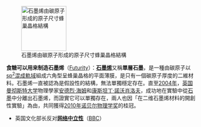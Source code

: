 [[File:Graphen.jpg|left|120px|石墨烯由碳原子形成的原子尺寸蜂巢晶格結構]]

'''食糖可以用来制造石墨烯'''（[http://www.futurity.org/science-technology/sweet-graphene-made-from-sugar/ Futurity]）：'''[[石墨烯]]'''又稱'''單層石墨'''，是一種由碳原子以[[混成軌域|sp<sup>2</sup>混成軌域]]組成六角型呈蜂巢晶格的平面薄膜，是只有一個碳原子厚度的二維材料。石墨烯一直被認為是假設性的結構，無法單獨穩定存在。直至[[2004年]]，[[英国]][[曼彻斯特大学]]物理學家[[安德烈·海姆]]和[[康斯坦丁·諾沃肖洛夫]]，成功地在實驗中從[[石墨]]中分離出石墨烯，而證實它可以單獨存在，兩人也因「在二维石墨烯材料的開創性實驗」為由，共同獲得[[2010年]][[诺贝尔物理学奖]]的桂冠。

* 英国文化部长反对'''[[网络中立性]]'''（[http://www.bbc.co.uk/news/uk-politics-11773574 BBC]）